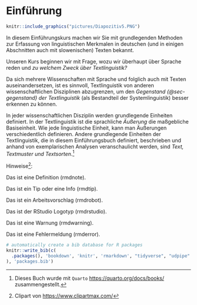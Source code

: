 # Einführung

```r
knitr::include_graphics("pictures/Diapozitiv5.PNG")
```

In diesem Einführungskurs machen wir Sie mit grundlegenden Methoden zur
Erfassung von linguistischen Merkmalen in deutschen (und in einigen Abschnitten auch mit slowenischen) Texten bekannt.

Unseren Kurs beginnen wir mit Frage, wozu wir überhaupt über Sprache
reden und *zu welchem Zweck über Textlinguistik?*

Da sich mehrere Wissenschaften mit Sprache und folglich auch mit Texten auseinandersetzen, ist es sinnvoll, Textlinguistik von anderen wissenschaftlichen Disziplinen abzugrenzen, um den *Gegenstand {@sec-gegenstand} der Textlinguistik* (als Bestandteil der Systemlinguistik) besser erkennen zu können.

In jeder wissenschaftlichen Disziplin werden grundlegende Einheiten
definiert. In der Textlinguistik ist die sprachliche *Äußerung* die maßgebliche Basiseinheit. Wie jede linguistische Einheit, kann man Äußerungen verschiedentlich definieren. Andere grundlegende Einheiten der Textlinguistik, die in diesem Einführungsbuch definiert, beschrieben und anhand von exemplarischen Analysen veranschaulicht werden, sind *Text, Textmuster und Textsorten*.[^index-1]

[^index-1]: Dieses Buch wurde mit `Quarto` <https://quarto.org/docs/books/> zusammengestellt.

Hinweise[^index-2]:

[^index-2]: Clipart von <https://www.clipartmax.com/>

::: rmdnote
Das ist eine Definition (rmdnote).
:::

::: rmdtip
Das ist ein Tip oder eine Info (rmdtip).
:::

::: rmdrobot
Das ist ein Arbeitsvorschlag (rmdrobot).
:::

::: rmdrstudio
Das ist der RStudio Logotyp (rmdrstudio).
:::

::: rmdwarning
Das ist eine Warnung (rmdwarning).
:::

::: rmderror
Das ist eine Fehlermeldung (rmderror).
:::

```r
# automatically create a bib database for R packages
knitr::write_bib(c(
  .packages(), 'bookdown', 'knitr', 'rmarkdown', "tidyverse", "udpipe"
), 'packages.bib')
```


